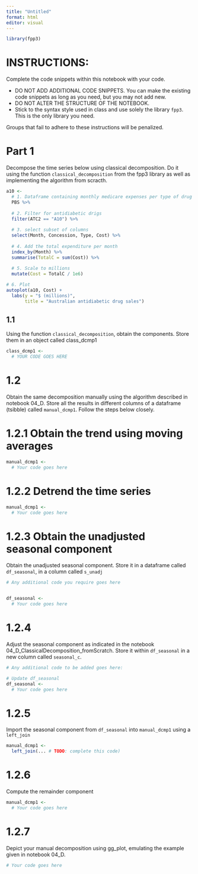 ```yaml
---
title: "Untitled"
format: html
editor: visual
---
```


```r
library(fpp3)
```

# INSTRUCTIONS:

Complete the code snippets within this notebook with your code.

- DO NOT ADD ADDITIONAL CODE SNIPPETS. You can make the existing code snippets as long as you need, but you may not add new.
- DO NOT ALTER THE STRUCTURE OF THE NOTEBOOK.
- Stick to the syntax style used in class and use solely the library `fpp3`. This is the only library you need.

Groups that fail to adhere to these instructions will be penalized.

# Part 1

Decompose the time series below using classical decomposition. Do it using the function `classical_decomposition` from the fpp3 library as well as implementing the algorithm from scracth.

```r
a10 <- 
  # 1. Dataframe containing monthly medicare expenses per type of drug
  PBS %>%
  
  # 2. Filter for antidiabetic drigs
  filter(ATC2 == "A10") %>%
  
  # 3. select subset of columns
  select(Month, Concession, Type, Cost) %>%
  
  # 4. Add the total expenditure per month
  index_by(Month) %>% 
  summarise(TotalC = sum(Cost)) %>%
  
  # 5. Scale to millions
  mutate(Cost = TotalC / 1e6)

# 6. Plot
autoplot(a10, Cost) +
  labs(y = "$ (millions)",
       title = "Australian antidiabetic drug sales")
```

## 1.1

Using the function `classical_decomposition`, obtain the components. Store them in an object called class_dcmp1

```r
class_dcmp1 <- 
  # YOUR CODE GOES HERE
```

# 1.2

Obtain the same decomposition manually using the algorithm described in notebook 04_D. Store all the results in different columns of a dataframe (tsibble) called `manual_dcmp1`. Follow the steps below closely.

# 1.2.1 Obtain the trend using moving averages

```r
manual_dcmp1 <- 
  # Your code goes here
```

# 1.2.2 Detrend the time series

```r
manual_dcmp1 <- 
  # Your code goes here
```

# 1.2.3 Obtain the unadjusted seasonal component

Obtain the unadjusted seasonal component. Store it in a dataframe called `df_seasonal`, in a column called `s_unadj`

```r
# Any additional code you require goes here


df_seasonal <- 
  # Your code goes here
```

# 1.2.4

Adjust the seasonal component as indicated in the notebook 04_D_ClassicalDecomposition_fromScratch. Store it within `df_seasonal` in a new column called `seasonal_c`.

```r
# Any additional code to be added goes here:

# Update df_seasonal
df_seasonal <- 
  # Your code goes here
```

# 1.2.5

Import the seasonal component from `df_seasonal` into `manual_dcmp1` using a `left_join`

```r
manual_dcmp1 <- 
  left_join(... # TODO: complete this code)
```

# 1.2.6

Compute the remainder component

```r
manual_dcmp1 <- 
  # Your code goes here
```

# 1.2.7

Depict your manual decomposition using gg_plot, emulating the example given in notebook 04_D.

```r
# Your code goes here
```
